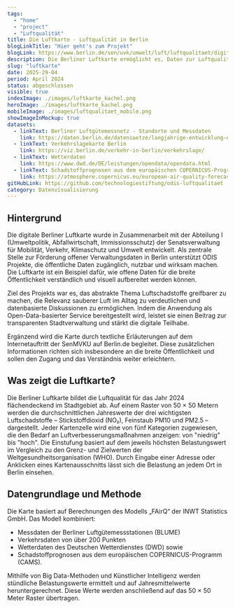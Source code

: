 ```yaml
---
tags:
  - "home"
  - "project"
  - "Luftqualität"
title: Die Luftkarte - Luftqualität in Berlin
blogLinkTitle: "Hier geht's zum Projekt"
blogLink: https://www.berlin.de/sen/uvk/umwelt/luft/luftqualitaet/digitale-berliner-luftkarte/
description: Die Berliner Luftkarte ermöglicht es, Daten zur Luftqualität zu explorieren und verständlich zu machen – unterstützt durch offene Daten und entwickelt für eine breite Öffentlichkeit.
slug: "luftkarte"
date: 2025-29-04
period: April 2024
status: abgeschlossen
visible: true
indexImage: ./images/luftkarte_kachel.png
heroImage: ./images/luftkarte_kachel.png
mobileImage: ./images/luftqualitaet_mobile.png
showImageInMockup: true
datasets:
  - linkText: Berliner Luftgütemessnetz - Standorte und Messdaten
    link: https://daten.berlin.de/datensaetze/langjahrige-entwicklung-der-luftqualitat-berliner-luftgutemessnetz-standorte-und-messdaten-63b6c803
  - linkText: Verkehrslagekarte Berlin
    link: https://viz.berlin.de/verkehr-in-berlin/verkehrslage/
  - linkText: Wetterdaten
    link: https://www.dwd.de/DE/leistungen/opendata/opendata.html
  - linkText: Schadstoffprognosen aus dem europäischen COPERNICUS-Programm
    link: https://atmosphere.copernicus.eu/european-air-quality-forecast-plots
gitHubLink: https://github.com/technologiestiftung/odis-luftqualitaet
category: Datenvisualisierung
---
```


## Hintergrund

Die digitale Berliner Luftkarte wurde in Zusammenarbeit mit der Abteilung I (Umweltpolitik, Abfallwirtschaft, Immissionsschutz) der Senatsverwaltung für Mobilität, Verkehr, Klimaschutz und Umwelt entwickelt.
Als zentrale Stelle zur Förderung offener Verwaltungsdaten in Berlin unterstützt ODIS Projekte, die öffentliche Daten zugänglich, nutzbar und wirksam machen.
Die Luftkarte ist ein Beispiel dafür, wie offene Daten für die breite Öffentlichkeit verständlich und visuell aufbereitet werden können.

Ziel des Projekts war es, das abstrakte Thema Luftschadstoffe greifbarer zu machen, die Relevanz sauberer Luft im Alltag zu verdeutlichen und datenbasierte Diskussionen zu ermöglichen.
Indem die Anwendung als Open-Data-basierter Service bereitgestellt wird, leistet sie einen Beitrag zur transparenten Stadtverwaltung und stärkt die digitale Teilhabe.

Ergänzend wird die Karte durch textliche Erläuterungen auf dem Internetauftritt der SenMVKU auf Berlin.de begleitet. Diese zusätzlichen Informationen richten sich insbesondere an die breite Öffentlichkeit und sollen den Zugang und das Verständnis weiter erleichtern.

## Was zeigt die Luftkarte?

Die Berliner Luftkarte bildet die Luftqualität für das Jahr 2024 flächendeckend im Stadtgebiet ab.
Auf einem Raster von 50 × 50 Metern werden die durchschnittlichen Jahreswerte der drei wichtigsten Luftschadstoffe – Stickstoffdioxid (NO₂), Feinstaub PM10 und PM2.5 – dargestellt.
Jeder Kartenzelle wird eine von fünf Kategorien zugewiesen, die den Bedarf an Luftverbesserungsmaßnahmen anzeigen: von "niedrig" bis "hoch".
Die Einstufung basiert auf dem jeweils höchsten Belastungswert im Vergleich zu den Grenz- und Zielwerten der Weltgesundheitsorganisation (WHO). Durch Eingabe einer Adresse oder Anklicken eines Kartenausschnitts lässt sich die Belastung an jedem Ort in Berlin einsehen.

## Datengrundlage und Methode

Die Karte basiert auf Berechnungen des Modells „FAirQ“ der INWT Statistics GmbH.
Das Modell kombiniert:

- Messdaten der Berliner Luftgütemessstationen (BLUME)
- Verkehrsdaten von über 200 Punkten
- Wetterdaten des Deutschen Wetterdienstes (DWD) sowie
- Schadstoffprognosen aus dem europäischen COPERNICUS-Programm (CAMS).

Mithilfe von Big Data-Methoden und Künstlicher Intelligenz werden stündliche Belastungswerte ermittelt und auf Jahresmittelwerte heruntergerechnet.
Diese Werte werden anschließend auf das 50 × 50 Meter Raster übertragen.
